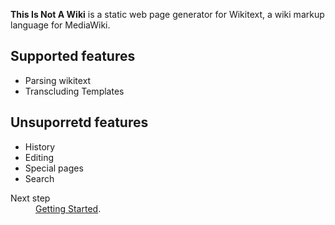 '''This Is Not A Wiki''' is a static web page generator for Wikitext,
a wiki markup language for MediaWiki.

== Supported features ==

* Parsing wikitext
* Transcluding Templates

== Unsuporretd features ==

* History
* Editing
* Special pages
* Search

{{Requirements}}

; Next step
: [[Getting Started]].
{{DISPLAYTITLE:This Is Not A Wiki}}
